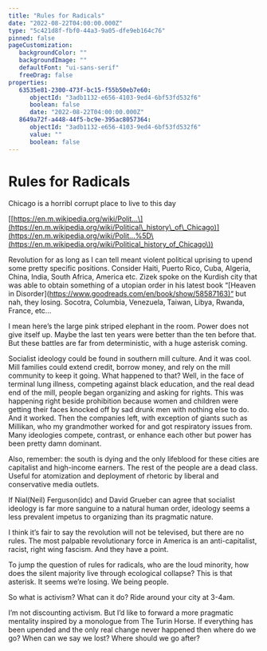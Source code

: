 ```yaml
---
title: "Rules for Radicals"
date: "2022-08-22T04:00:00.000Z"
type: "5c421d8f-fbf0-44a3-9a05-dfe9eb164c76"
pinned: false
pageCustomization: 
   backgroundColor: ""
   backgroundImage: ""
   defaultFont: "ui-sans-serif"
   freeDrag: false
properties: 
   63535e81-2300-473f-bc15-f55b50eb7e60: 
      objectId: "3adb1132-e656-4103-9ed4-6bf53fd532f6"
      boolean: false
      date: "2022-08-22T04:00:00.000Z"
   8649a72f-a448-44f5-bc9e-395ac8057364: 
      objectId: "3adb1132-e656-4103-9ed4-6bf53fd532f6"
      value: ""
      boolean: false
---
```


# Rules for Radicals

Chicago is a horribl corrupt place to live to this day

\[[https://en.m.wikipedia.org/wiki/Polit...\](https://en.m.wikipedia.org/wiki/Political\_history\_of\_Chicago)](https://en.m.wikipedia.org/wiki/Polit...%5D\(https://en.m.wikipedia.org/wiki/Political_history_of_Chicago\))

Revolution for as long as I can tell meant violent political uprising to upend some pretty specific positions. Consider Haiti, Puerto Rico, Cuba, Algeria, China, India, South Africa, America etc. Zizek spoke on the Kurdish city that was able to obtain something of a utopian order in his latest book “\[Heaven in Disorder\]([https://www.goodreads.com/en/book/show/58587163)“](https://www.goodreads.com/en/book/show/58587163\)%E2%80%9C) but nah, they losing. Socotra, Columbia, Venezuela, Taiwan, Libya, Rwanda, France, etc…

I mean here’s the large pink striped elephant in the room. Power does not give itself up. Maybe the last ten years were better than the ten before that. But these battles are far from deterministic, with a huge asterisk coming.

Socialist ideology could be found in southern mill culture. And it was cool. Mill families could extend credit, borrow money, and rely on the mill community to keep it going. What happened to that? Well, in the face of terminal lung illness, competing against black education, and the real dead end of the mill, people began organizing and asking for rights. This was happening right beside prohibition because women and children were getting their faces knocked off by sad drunk men with nothing else to do. And it worked. Then the companies left, with exception of giants such as Millikan, who my grandmother worked for and got respiratory issues from. Many ideologies compete, contrast, or enhance each other but power has been pretty damn dominant.

Also, remember: the south is dying and the only lifeblood for these cities are capitalist and high-income earners. The rest of the people are a dead class. Useful for atomization and deployment of rhetoric by liberal and conservative media outlets.

If Nial(Neil) Ferguson(idc) and David Grueber can agree that socialist ideology is far more sanguine to a natural human order, ideology seems a less prevalent impetus to organizing than its pragmatic nature.

I think it’s fair to say the revolution will not be televised, but there are no rules. The most palpable revolutionary force in America is an anti-capitalist, racist, right wing fascism. And they have a point.

To jump the question of rules for radicals, who are the loud minority, how does the silent majority live through ecological collapse? This is that asterisk. It seems we’re losing. We being people.

So what is activism? What can it do? Ride around your city at 3-4am.

I’m not discounting activism. But I’d like to forward a more pragmatic mentality inspired by a monologue from The Turin Horse. If everything has been upended and the only real change never happened then where do we go? When can we say we lost? Where should we go after?

